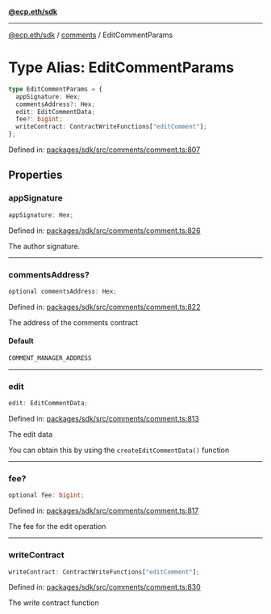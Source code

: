 [**@ecp.eth/sdk**](../../index.mdx)

***

[@ecp.eth/sdk](/sdk-reference/index.mdx) / [comments](/sdk-reference/comments/index.mdx) / EditCommentParams

# Type Alias: EditCommentParams

```ts
type EditCommentParams = {
  appSignature: Hex;
  commentsAddress?: Hex;
  edit: EditCommentData;
  fee?: bigint;
  writeContract: ContractWriteFunctions["editComment"];
};
```

Defined in: [packages/sdk/src/comments/comment.ts:807](https://github.com/ecp-eth/comments-monorepo/blob/main/packages/sdk/src/comments/comment.ts#L807)

## Properties

### appSignature

```ts
appSignature: Hex;
```

Defined in: [packages/sdk/src/comments/comment.ts:826](https://github.com/ecp-eth/comments-monorepo/blob/main/packages/sdk/src/comments/comment.ts#L826)

The author signature.

***

### commentsAddress?

```ts
optional commentsAddress: Hex;
```

Defined in: [packages/sdk/src/comments/comment.ts:822](https://github.com/ecp-eth/comments-monorepo/blob/main/packages/sdk/src/comments/comment.ts#L822)

The address of the comments contract

#### Default

```ts
COMMENT_MANAGER_ADDRESS
```

***

### edit

```ts
edit: EditCommentData;
```

Defined in: [packages/sdk/src/comments/comment.ts:813](https://github.com/ecp-eth/comments-monorepo/blob/main/packages/sdk/src/comments/comment.ts#L813)

The edit data

You can obtain this by using the `createEditCommentData()` function

***

### fee?

```ts
optional fee: bigint;
```

Defined in: [packages/sdk/src/comments/comment.ts:817](https://github.com/ecp-eth/comments-monorepo/blob/main/packages/sdk/src/comments/comment.ts#L817)

The fee for the edit operation

***

### writeContract

```ts
writeContract: ContractWriteFunctions["editComment"];
```

Defined in: [packages/sdk/src/comments/comment.ts:830](https://github.com/ecp-eth/comments-monorepo/blob/main/packages/sdk/src/comments/comment.ts#L830)

The write contract function
